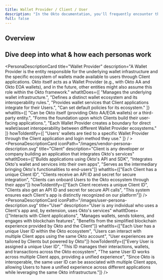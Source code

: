 ```yaml
---
title: Wallet Provider / Client / User
description: "In the Okto documentation, you'll frequently encounter three main personas: Wallet Provider(WP), Client, and User. These personas are key to navigating how Okto interacts with developers and users across its platform. Let's break down each of these roles to understand their place in the ecosystem."
full: false
---
```



<AIMarkdownComponent />

## Overview

<div className="grid grid-cols-1 md:grid-cols-3 gap-5">
      <PersonaCard
        icon="/images/okto-persona.svg"
        title="Wallet Provider"
        description="A Wallet Provider is the core entity that defines and manages a distinct wallet ecosystem, offering wallet infrastructure and services that Clients integrate."
      />
      <PersonaCard
        icon="/images/vendor-persona.svg"
        title="Client"
        description="Client is any developer or company building an application that integrates Okto's services"
      />
      <PersonaCard
        icon="/images/user-persona.svg"
        title="User"
        description="User is any individual who uses a Client's app and, by extension, uses Okto's services"
      />
</div>

## Dive deep into what & how each personas work

<PersonaDescriptionCard 
  title="Wallet Provider"
  description="A Wallet Provider is the entity responsible for the underlying wallet infrastructure and the specific ecosystem of wallets made available to users through Client applications. Okto itself acts as a Wallet Provider (e.g., with Okto AA and Okto EOA wallets), and in the future, other entities might also assume this role within the Okto framework."
  whatItDoes={[
    "Manages the underlying wallet infrastructure.",
    "Defines a distinct wallet ecosystem and its interoperability rules.",
    "Provides wallet services that Client applications integrate for their Users.",
    "Can set default policies for its ecosystem."
  ]}
  whatItIs={[
    "Can be Okto itself (providing Okto AA/EOA wallets) or a third-party entity.",
    "Forms the foundation upon which Clients build their user-facing applications.",
    "Each Wallet Provider creates a boundary for direct wallet/asset interoperability between different Wallet Provider ecosystems."
  ]}
  howToIdentify={[
    "Users' wallets are tied to a specific Wallet Provider through the Client application and login method they use."
  ]}
/ >
<br/>
<PersonaDescriptionCard
  iconPath="/images/vendor-persona-description.svg"
  title="Client"
  description="Client is any developer or company building an application that integrates Okto's services"
  whatItDoes={["Builds applications using Okto's API and SDK", "Integrates Okto's wallet and services into their own apps", "Serves as the intermediary bringing Okto's functionalities to end-users"]}
  whatItIs={["Each Client has a unique Client ID", "Clients receive an API ID and secret for secure integration", "Clients can onboard Users to the Okto ecosystem through their apps"]}
  howToIdentify={["Each Client receives a unique Client ID", "Clients also get an API ID and secret for secure API calls", "This system ensures each Client's app is distinctly recognized on our platform"]}
/>
<br/>
<PersonaDescriptionCard
  iconPath="/images/user-persona-description.svg"
  title="User"
  description="User is any individual who uses a Client's app and, by extension, uses Okto's services"
  whatItDoes={["Interacts with Client applications", "Manages wallets, sends tokens, and engages with blockchain features", "Benefits from the simplified blockchain experience provided by Okto and the Client"]}
  whatItIs={["Each User has a unique User ID within the Okto ecosystem", "Users can interact with multiple Client apps using the same Okto account", "User experiences are tailored by Clients but powered by Okto"]}
  howToIdentify={["Every User is assigned a unique User ID", "This ID manages their interactions, wallets, and transactions across the Okto ecosystem", "The same User ID works across multiple Client apps, providing a unified experience", "Since Okto is interoperable, the same user ID can be associated with multiple Client apps, allowing Users to have a unified experience across different applications while leveraging the same Okto infrastructure."]}
/>
